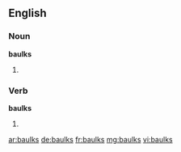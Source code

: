 ==English==

===Noun===
'''baulks'''

# {{British}} {{alternative plural of|baulk|balks}}

===Verb===
'''baulks'''

# {{British}} {{third-person singular of|baulk}} {{alternative spelling of|balks}}

[[ar:baulks]]
[[de:baulks]]
[[fr:baulks]]
[[mg:baulks]]
[[vi:baulks]]